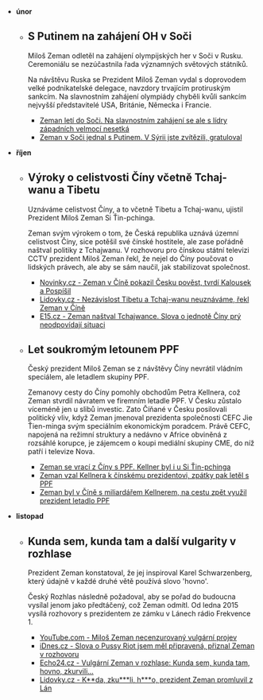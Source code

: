 - **únor**

  - ## S Putinem na zahájení OH v Soči

    Miloš Zeman odletěl na zahájení olympijských her v Soči v Rusku. Ceremoniálu se nezúčastnila řada významných světových státníků.

    Na návštěvu Ruska se Prezident Miloš Zeman vydal s doprovodem velké podnikatelské delegace, navzdory trvajícím protiruským sankcím. Na slavnostním zahájení olympiády chyběli kvůli sankcím nejvyšší představitelé USA, Británie, Německa i Francie.

    - [Zeman letí do Soči. Na slavnostním zahájení se ale s lídry západních velmocí nesetká](https://archiv.ihned.cz/c1-61667530-zeman-leti-do-soci-na-slavnostnim-zahajeni-se-ale-s-lidry-zapadnich-velmoci-nesetka)
    - [Zeman v Soči jednal s Putinem. V Sýrii jste zvítězili, gratuloval](https://zpravy.idnes.cz/zeman-rusko-navsteva-putin-jednani-soci-fdp-/zahranicni.aspx?c=A171121_060926_zahranicni_pmk)

- **říjen**

  - ## Výroky o celistvosti Číny včetně Tchaj-wanu a Tibetu

    Uznáváme celistvost Číny, a to včetně Tibetu a Tchaj-wanu, ujistil Prezident Miloš Zeman Si Ťin-pchinga.

    Zeman svým výrokem o tom, že Česká republika uznává územní celistvost Číny, sice potěšil své čínské hostitele, ale zase pořádně naštval politiky z Tchajwanu. V rozhovoru pro čínskou státní televizi CCTV prezident Miloš Zeman řekl, že nejel do Číny poučovat o lidských právech, ale aby se sám naučil, jak stabilizovat společnost.

    - [Novinky.cz - Zeman v Číně pokazil Česku pověst, tvrdí Kalousek a Pospíšil](https://www.novinky.cz/domaci/351897-zeman-v-cine-pokazil-cesku-povest-tvrdi-kalousek-a-pospisil.html)
    - [Lidovky.cz - Nezávislost Tibetu a Tchaj-wanu neuznáváme, řekl Zeman v Číně](http://www.lidovky.cz/nezavislost-tibetu-a-tchaj-wanu-neuznavame-rekl-zeman-v-cine-pr7-/zpravy-svet.aspx?c=A141027_110934_ln_zahranici_ele)
    - [E15.cz - Zeman naštval Tchajwance. Slova o jednotě Číny prý neodpovídají situaci](http://zpravy.e15.cz/zahranicni/politika/zeman-nastval-tchajwance-slova-o-jednote-ciny-pry-neodpovidaji-situaci-1132213)

  - ## Let soukromým letounem PPF

    Český prezident Miloš Zeman se z návštěvy Číny nevrátil vládním speciálem, ale letadlem skupiny PPF.

    Zemanovy cesty do Číny pomohly obchodům Petra Kellnera, což Zeman stvrdil návratem ve firemním letadle PPF. V Česku zůstalo víceméně jen u slibů investic. Zato Číňané v Česku posilovali politický vliv, když Zeman jmenoval prezidenta společnosti CEFC Jie Ťien-minga svým speciálním ekonomickým poradcem. Právě CEFC, napojená na režimní struktury a nedávno v Africe obviněná z rozsáhlé korupce, je zájemcem o koupi mediální skupiny CME, do níž patří i televize Nova.

    - [Zeman se vrací z Číny s PPF. Kellner byl i u Si Ťin-pchinga](https://www.lidovky.cz/zeman-leti-ze-statni-navstevy-ciny-letadlem-skupiny-ppf-p2x-/zpravy-domov.aspx?c=A141027_222444_ln_domov_sij)
    - [Zeman vzal Kellnera k čínskému prezidentovi, zpátky pak letěl s PPF](https://zpravy.idnes.cz/zeman-se-vraci-z-ciny-soukromym-letadlem-ppf-fms-/domaci.aspx?c=A141027_214042_domaci_wlk)
    - [Zeman byl v Číně s miliardářem Kellnerem, na cestu zpět využil prezident letadlo PPF](https://www.irozhlas.cz/zpravy-domov/zeman-byl-v-cine-s-miliardarem-kellnerem-na-cestu-zpet-vyuzil-prezident-letadlo-ppf_201410281309_akottova)

- **listopad**

  - ## Kunda sem, kunda tam a další vulgarity v rozhlase

    Prezident Zeman konstatoval, že jej inspiroval Karel Schwarzenberg, který údajně v každé druhé větě používá slovo 'hovno'.

    Český Rozhlas následně požadoval, aby se pořad do budoucna vysílal jenom jako předtáčený, což Zeman odmítl. Od ledna 2015 vysílá rozhovory s prezidentem ze zámku v Lánech rádio Frekvence 1.

    - [YouTube.com - Miloš Zeman necenzurovaný vulgární projev](https://www.youtube.com/watch?v=ZVOND1lkkkI)
    - [iDnes.cz - Slova o Pussy Riot jsem měl připravená, přiznal Zeman v rozhovoru](http://zpravy.idnes.cz/kritika-pussy-riot-byla-pripravena-prozradil-zeman-fyg-/domaci.aspx?c=A141105_073352_domaci_fer)
    - [Echo24.cz - Vulgární Zeman v rozhlase: Kunda sem, kunda tam, hovno, zkurvili...](http://echo24.cz/a/wr6d4/vulgarni-zeman-v-rozhlase-kunda-sem-kunda-tam-hovno-zkurvili)
    - [Lidovky.cz - K\*\*da, zku\*\*\*li, h\*\*\*o, prezident Zeman promluvil z Lán](http://www.lidovky.cz/vulgarismy-milose-zemana-v-hovorech-z-lan-fgl-/zpravy-domov.aspx?c=A141102_181919_ln_domov_sk)
